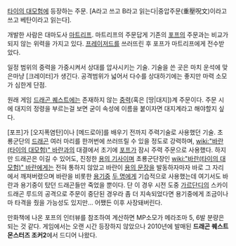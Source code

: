[[타이의 대모험]]에 등장하는 주문. [A라고 쓰고 B라고 읽는다|중압주문(重壓呪文)이라고 쓰고 베탄이라고 읽는다].

개발한 사람은 대마도사 [[마트리프]]. 마트리프의 주문답게 기존의 [[포프]]의 주문과는 비교가 되지 않는 위력을 가지고 있다. [[프레이저드]]를 쓰러뜨린 후 포프가 마트리프에게 전수받았다.

일정 범위의 중력을 가중시켜서 상대를 압사시키는 기술. 기술을 쓴 곳은 마치 운석에 맞은마냥 [크레이터]가 생긴다. 공격범위가 넓어서 다수를 상대하기에는 좋지만 마력 소모가 심한게 단점.

원래 게임 [[드래곤 퀘스트]]에는 존재하지 않는 [[중력]](혹은 [땅|대지])계 주문이다. 주문 시에 대지의 정령을 부르는걸 보면 굳이 속성에 이름을 붙이자면 대지계라고 해야할지 싶다.

[포프]가 [오지폭염탄]이나 [메드로아]를 배우기 전까지 주력기술로 사용했던 기술. 초룡군단의 [[드래곤]] 여러 마리를 한꺼번에 쓰러뜨릴 수 있을 정도로 강력하며, [[wiki:"바란(타이의 대모험)" 바란]]과의 대결에서 초기에 [[포프]]가 잠시 주력 주문으로 사용했다. 하지만 드래곤은 이길 수 있어도, 진정한 [[용의 기사]]이며 초룡군단장인 [[wiki:"바란(타이의 대모험)" 바란]]에게는 전혀 통하지 않았고 바란이 [[용의 문장]]을 발동하자마자 바로 그 자리에서 깨져버렸으며 바란을 비롯한 [[라하르트|용기중]] [[보라혼|두 명]]에게 기습적으로 사용했는데 여기서도 바란과 용기중이 탔던 드래곤들만 죽었을 뿐이다. 단 이 경우 시전 도중 [[가르단디]]의 스카이 드래곤 루드의 공격으로 주문이 중단된 경우라 좀 더 지속되었다면 용기중에게 조금이나마 타격을 줬을 가능성도 있지만… 어쨌든 이후 사장돼버린다.

만화책에 나온 포프의 인터뷰를 참조하여 계산하면 MP소모가 메라조마 5, 6발 분량은 되는 것 같다. 게임에서는 오랜 시간 등장하지 않았으나 2010년에 발매된 '''드래곤 퀘스트 몬스터즈 조커2'''에서 드디어 나왔다.

